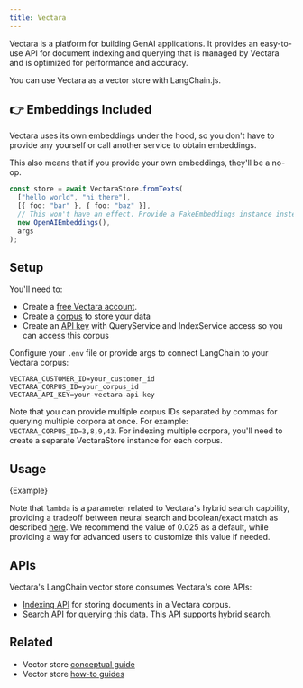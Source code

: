 ```yaml
---
title: Vectara
---
```


Vectara is a platform for building GenAI applications. It provides an easy-to-use API for document indexing and querying that is managed by Vectara and is optimized for performance and accuracy.

You can use Vectara as a vector store with LangChain.js.

## 👉 Embeddings Included

Vectara uses its own embeddings under the hood, so you don't have to provide any yourself or call another service to obtain embeddings.

This also means that if you provide your own embeddings, they'll be a no-op.

```typescript
const store = await VectaraStore.fromTexts(
  ["hello world", "hi there"],
  [{ foo: "bar" }, { foo: "baz" }],
  // This won't have an effect. Provide a FakeEmbeddings instance instead for clarity.
  new OpenAIEmbeddings(),
  args
);
```

## Setup

You'll need to:

- Create a [free Vectara account](https://vectara.com/integrations/langchain).
- Create a [corpus](https://docs.vectara.com/docs/console-ui/creating-a-corpus) to store your data
- Create an [API key](https://docs.vectara.com/docs/common-use-cases/app-authn-authz/api-keys) with QueryService and IndexService access so you can access this corpus

Configure your `.env` file or provide args to connect LangChain to your Vectara corpus:

```
VECTARA_CUSTOMER_ID=your_customer_id
VECTARA_CORPUS_ID=your_corpus_id
VECTARA_API_KEY=your-vectara-api-key
```

Note that you can provide multiple corpus IDs separated by commas for querying multiple corpora at once. For example: `VECTARA_CORPUS_ID=3,8,9,43`.
For indexing multiple corpora, you'll need to create a separate VectaraStore instance for each corpus.

## Usage


<CodeBlock language="typescript">{Example}</CodeBlock>

Note that `lambda` is a parameter related to Vectara's hybrid search capbility, providing a tradeoff between neural search and boolean/exact match as described [here](https://docs.vectara.com/docs/api-reference/search-apis/lexical-matching). We recommend the value of 0.025 as a default, while providing a way for advanced users to customize this value if needed.

## APIs

Vectara's LangChain vector store consumes Vectara's core APIs:

- [Indexing API](https://docs.vectara.com/docs/indexing-apis/indexing) for storing documents in a Vectara corpus.
- [Search API](https://docs.vectara.com/docs/search-apis/search) for querying this data. This API supports hybrid search.

## Related

- Vector store [conceptual guide](/oss/concepts/#vectorstores)
- Vector store [how-to guides](/oss/how-to/#vectorstores)
